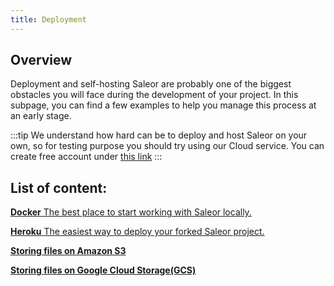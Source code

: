 ```yaml
---
title: Deployment
---
```



## Overview

Deployment and self-hosting Saleor are probably one of the biggest obstacles you will face during the development of your project. In this subpage, you can find a few examples to help you manage this process at an early stage.

:::tip
We understand how hard can be to deploy and host Saleor on your own, so for testing purpose you should try using our Cloud service. You can create free account under [this link](https://cloud.saleor.io/)
:::

## List of content:

<CardGrid>

[**Docker** The best place to start working with Saleor locally.](developer/running-saleor/docker.mdx)

[**Heroku** The easiest way to deploy your forked Saleor project.](developer/running-saleor/heroku.mdx)

[**Storing files on Amazon S3**](developer/running-saleor/s3.mdx)

[**Storing files on Google Cloud Storage(GCS)**](developer/running-saleor/gcs.mdx)

</CardGrid>
